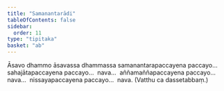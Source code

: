 ```yaml
---
title: "Samanantarādi"
tableOfContents: false
sidebar:
  order: 11
type: "tipitaka"
basket: "ab"
---
```



<DynamicBreadcrumb />

<Division number="25">

<Paragraph number="1037">
Āsavo dhammo āsavassa dhammassa samanantarapaccayena paccayo…  sahajātapaccayena paccayo…  nava…  aññamaññapaccayena paccayo…  nava…  nissayapaccayena paccayo…  nava. (Vatthu ca dassetabbaṃ.)
</Paragraph>
</Division>